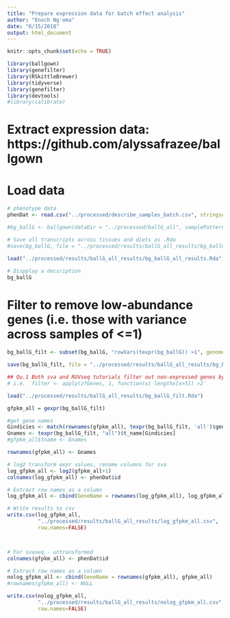 ```yaml
---
title: "Prepare expression data for batch effect analysis"
author: "Enoch Ng'oma"
date: "6/15/2018"
output: html_document
---
```


```r
knitr::opts_chunk$set(echo = TRUE)

library(ballgown)
library(genefilter)
library(RSkittleBrewer)
library(tidyverse)
library(genefilter)
library(devtools)
#library(calibrate)
```

# Extract expression data: https://github.com/alyssafrazee/ballgown

# Load data

```r
# phenotype data
phenDat <- read.csv("../processed/describe_samples_batch.csv", stringsAsFactors = FALSE)

#bg_ballG <- ballgown(dataDir = "../processed/ballG_all", samplePattern = "", pData = phenDat)

# Save all transcripts across tissues and diets as .Rda
#save(bg_ballG, file = "../processed/results/ballG_all_results/bg_ballG_all_results.Rda")

load("../processed/results/ballG_all_results/bg_ballG_all_results.Rda")

# Dispplay a decsription
bg_ballG
```

# Filter to remove low-abundance genes (i.e. those with variance across samples of <=1)

```r
bg_ballG_filt <- subset(bg_ballG, "rowVars(texpr(bg_ballG)) >1", genomesubset=TRUE) 

save(bg_ballG_filt, file = "../processed/results/ballG_all_results/bg_ballG_filt.Rda")

## Qu.1 Both sva and RUVseq tutorials filter out non-expressed genes by requiring >5 reads in at least 2 samples for each gene
# i.e. `filter <- apply(zfGenes, 1, function(x) lengthx[x>5]) >2`
```


```r
load("../processed/results/ballG_all_results/bg_ballG_filt.Rda")

gfpkm_all = gexpr(bg_ballG_filt)

#get gene names
Gindicies <- match(rownames(gfpkm_all), texpr(bg_ballG_filt, 'all')$gene_id)
Gnames <- texpr(bg_ballG_filt, "all")$t_name[Gindicies]
#gfpkm_all$tname <- Gnames

rownames(gfpkm_all) <- Gnames

# log2 transform expr values, rename columns for sva
log_gfpkm_all <- log2(gfpkm_all+1)
colnames(log_gfpkm_all) <- phenDat$id

# Extract row names as a column
log_gfpkm_all <- cbind(GeneName = rownames(log_gfpkm_all), log_gfpkm_all)

# Write results to csv
write.csv(log_gfpkm_all, 
          "../processed/results/ballG_all_results/log_gfpkm_all.csv",
          row.names=FALSE)



# For svaseq - untransformed
colnames(gfpkm_all) <- phenDat$id

# Extract row names as a column
nolog_gfpkm_all <- cbind(GeneName = rownames(gfpkm_all), gfpkm_all)
#rownames(gfpkm_all) <- NULL

write.csv(nolog_gfpkm_all, 
          "../processed/results/ballG_all_results/nolog_gfpkm_all.csv",
          row.names=FALSE)
```










